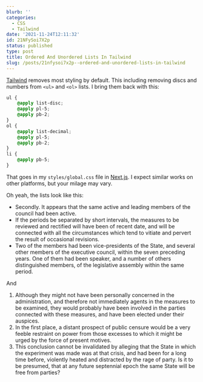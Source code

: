 ```yaml
---
blurb: ''
categories:
  - CSS
  - Tailwind
date: '2021-11-24T12:11:32'
id: 21NFySoi7X2p
status: published
type: post
title: Ordered And Unordered Lists In Tailwind
slug: /posts/21nfysoi7x2p--ordered-and-unordered-lists-in-tailwind
---
```


[Tailwind](https://tailwindcss.com/) removes most styling by default. This including removing discs and numbers from `<ul>` and `<ol>` lists. I bring them back with this:

```css
ul {
    @apply list-disc;
    @apply pl-5;
    @apply pb-2;
}
ol {
    @apply list-decimal;
    @apply pl-5;
    @apply pb-2;
}
li {
    @apply pb-5;
}
```

That goes in my `styles/global.css` file in [Next.js](https://nextjs.org/). I expect similar works on other platforms, but your milage may vary. 

Oh yeah, the lists look like this:

- Secondly. It appears that the same active and leading members of the council had been active.
- If the periods be separated by short intervals, the measures to be reviewed and rectified will have been of recent date, and will be connected with all the circumstances which tend to vitiate and pervert the result of occasional revisions. 
- Two of the members had been vice-presidents of the State, and several other members of the executive council, within the seven preceding years. One of them had been speaker, and a number of others distinguished members, of the legislative assembly within the same period.

And

1. Although they might not have been personally concerned in the administration, and therefore not immediately agents in the measures to be examined, they would probably have been involved in the parties connected with these measures, and have been elected under their auspices.
2. In the first place, a distant prospect of public censure would be a very feeble restraint on power from those excesses to which it might be urged by the force of present motives.
3. This conclusion cannot be invalidated by alleging that the State in which the experiment was made was at that crisis, and had been for a long time before, violently heated and distracted by the rage of party. Is it to be presumed, that at any future septennial epoch the same State will be free from parties? 
